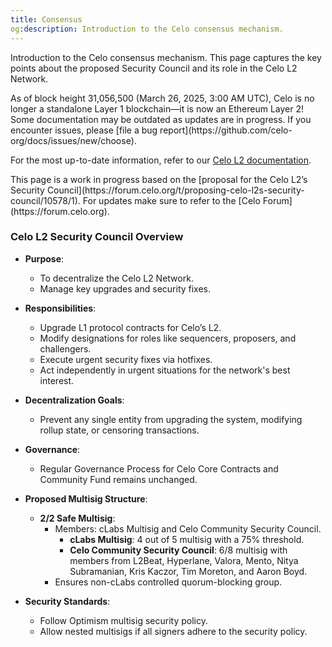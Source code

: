 ```yaml
---
title: Consensus
og:description: Introduction to the Celo consensus mechanism.
---
```


Introduction to the Celo consensus mechanism. This page captures the key points about the proposed Security Council and its role in the Celo L2 Network.

<Warning>
As of block height 31,056,500 (March 26, 2025, 3:00 AM UTC), Celo is no longer a standalone Layer 1 blockchain—it is now an Ethereum Layer 2!
Some documentation may be outdated as updates are in progress. If you encounter issues, please [file a bug report](https://github.com/celo-org/docs/issues/new/choose).

For the most up-to-date information, refer to our [Celo L2 documentation](/build#celo-l2-mainnet).
</Warning>

<Note>
This page is a work in progress based on the [proposal for the Celo L2’s Security Council](https://forum.celo.org/t/proposing-celo-l2s-security-council/10578/1). For updates make sure to refer to the [Celo Forum](https://forum.celo.org). 
</Note>

### Celo L2 Security Council Overview

- **Purpose**: 
  - To decentralize the Celo L2 Network.
  - Manage key upgrades and security fixes.

- **Responsibilities**:
  - Upgrade L1 protocol contracts for Celo’s L2.
  - Modify designations for roles like sequencers, proposers, and challengers.
  - Execute urgent security fixes via hotfixes.
  - Act independently in urgent situations for the network's best interest.

- **Decentralization Goals**:
  - Prevent any single entity from upgrading the system, modifying rollup state, or censoring transactions.

- **Governance**:
  - Regular Governance Process for Celo Core Contracts and Community Fund remains unchanged.

- **Proposed Multisig Structure**:
  - **2/2 Safe Multisig**:
    - Members: cLabs Multisig and Celo Community Security Council.
      - **cLabs Multisig**: 4 out of 5 multisig with a 75% threshold.
      - **Celo Community Security Council**: 6/8 multisig with members from L2Beat, Hyperlane, Valora, Mento, Nitya Subramanian, Kris Kaczor, Tim Moreton, and Aaron Boyd.
    - Ensures non-cLabs controlled quorum-blocking group.

- **Security Standards**:
  - Follow Optimism multisig security policy.
  - Allow nested multisigs if all signers adhere to the security policy.
